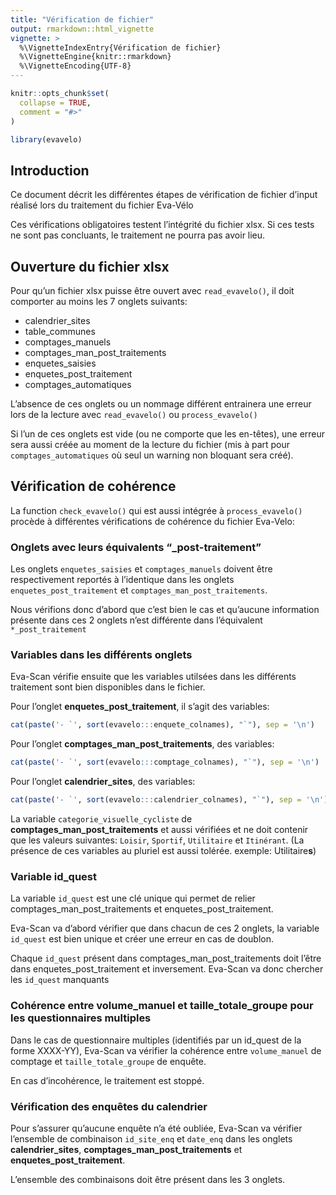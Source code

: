 ```yaml
---
title: "Vérification de fichier"
output: rmarkdown::html_vignette
vignette: >
  %\VignetteIndexEntry{Vérification de fichier}
  %\VignetteEngine{knitr::rmarkdown}
  %\VignetteEncoding{UTF-8}
---
```


```r
knitr::opts_chunk$set(
  collapse = TRUE,
  comment = "#>"
)
```

```r
library(evavelo)
```

## Introduction

Ce document décrit les différentes étapes de vérification de fichier d'input réalisé lors du traitement du fichier Eva-Vélo

Ces vérifications obligatoires testent l'intégrité du fichier xlsx. Si ces tests ne sont pas concluants, le traitement ne pourra pas avoir lieu.

## Ouverture du fichier xlsx

Pour qu'un fichier xlsx puisse être ouvert avec `read_evavelo()`, il doit comporter au moins les 7 onglets suivants:

-   calendrier_sites
-   table_communes
-   comptages_manuels
-   comptages_man_post_traitements
-   enquetes_saisies
-   enquetes_post_traitement
-   comptages_automatiques

L'absence de ces onglets ou un nommage différent entrainera une erreur lors de la lecture avec `read_evavelo()` ou `process_evavelo()`

Si l'un de ces onglets est vide (ou ne comporte que les en-têtes), une erreur sera aussi créée au moment de la lecture du fichier (mis à part pour `comptages_automatiques` où seul un warning non bloquant sera créé).

## Vérification de cohérence

La function `check_evavelo()` qui est aussi intégrée à `process_evavelo()` procède à différentes vérifications de cohérence du fichier Eva-Velo:

### Onglets avec leurs équivalents "\_post-traitement"

Les onglets `enquetes_saisies` et `comptages_manuels` doivent être respectivement reportés à l'identique dans les onglets `enquetes_post_traitement` et `comptages_man_post_traitements`.

Nous vérifions donc d'abord que c'est bien le cas et qu'aucune information présente dans ces 2 onglets n'est différente dans l'équivalent `*_post_traitement`

### Variables dans les différents onglets

Eva-Scan vérifie ensuite que les variables utilsées dans les différents traitement sont bien disponibles dans le fichier.

Pour l'onglet **enquetes_post_traitement**, il s'agit des variables:

```r
cat(paste('- `', sort(evavelo:::enquete_colnames), "`"), sep = '\n')
```

Pour l'onglet **comptages_man_post_traitements**, des variables:

```r
cat(paste('- `', sort(evavelo:::comptage_colnames), "`"), sep = '\n')
```

Pour l'onglet **calendrier_sites**, des variables:

```r
cat(paste('- `', sort(evavelo:::calendrier_colnames), "`"), sep = '\n')
```

La variable `categorie_visuelle_cycliste` de **comptages_man_post_traitements** et aussi vérifiées et ne doit contenir que les valeurs suivantes: `Loisir`, `Sportif`, `Utilitaire` et `Itinérant`. (La présence de ces variables au pluriel est aussi tolérée. exemple: Utilitaire**s**)

### Variable id_quest

La variable `id_quest` est une clé unique qui permet de relier comptages_man_post_traitements et enquetes_post_traitement.

Eva-Scan va d'abord vérifier que dans chacun de ces 2 onglets, la variable `id_quest` est bien unique et créer une erreur en cas de doublon.

Chaque `id_quest` présent dans comptages_man_post_traitements doit l'être dans enquetes_post_traitement et inversement. Eva-Scan va donc chercher les `id_quest` manquants

### Cohérence entre volume_manuel et taille_totale_groupe pour les questionnaires multiples

Dans le cas de questionnaire multiples (identifiés par un id_quest de la forme XXXX-YY), Eva-Scan va vérifier la cohérence entre `volume_manuel` de comptage et `taille_totale_groupe` de enquête.

En cas d'incohérence, le traitement est stoppé.

### Vérification des enquêtes du calendrier

Pour s'assurer qu'aucune enquête n'a été oubliée, Eva-Scan va vérifier l'ensemble de combinaison `id_site_enq` et `date_enq` dans les onglets **calendrier_sites**, **comptages_man_post_traitements** et **enquetes_post_traitement**.

L'ensemble des combinaisons doit être présent dans les 3 onglets.
